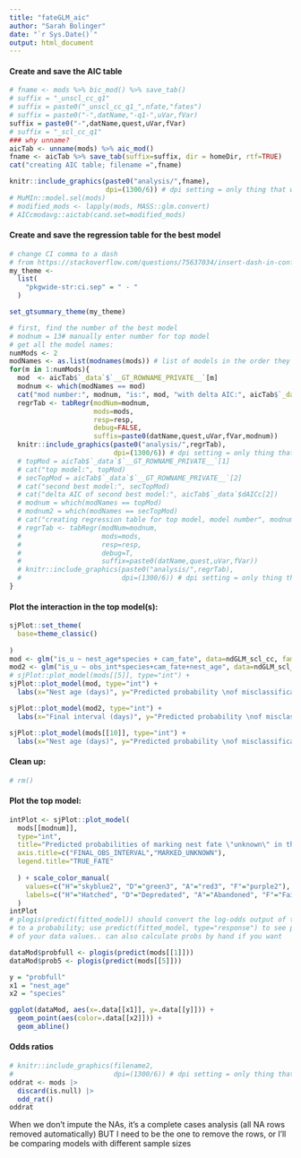 ```yaml
---
title: "fateGLM_aic"
author: "Sarah Bolinger"
date: "`r Sys.Date()`"
output: html_document
---
```


#### Create and save the AIC table

```r
# fname <- mods %>% bic_mod() %>% save_tab()
# suffix = "_unscl_cc_q1"
# suffix = paste0("_unscl_cc_q1_",nfate,"fates")
# suffix = paste0("-",datName,"-q1-",uVar,fVar)
suffix = paste0("-",datName,quest,uVar,fVar)
# suffix = "_scl_cc_q1"
### why unname?
aicTab <- unname(mods) %>% aic_mod()
fname <- aicTab %>% save_tab(suffix=suffix, dir = homeDir, rtf=TRUE)
cat("creating AIC table; filename =",fname)

knitr::include_graphics(paste0("analysis/",fname), 
                        dpi=(1300/6)) # dpi setting = only thing that works
# MuMIn::model.sel(mods)
# modified_mods <- lapply(mods, MASS::glm.convert)
# AICcmodavg::aictab(cand.set=modified_mods)
```

#### Create and save the regression table for the best model

```r
# change CI comma to a dash 
# from https://stackoverflow.com/questions/75637034/insert-dash-in-confidence-interval-instead-of-comma-in-r-gtsummary
my_theme <-
  list(
    "pkgwide-str:ci.sep" = " - "
  )

set_gtsummary_theme(my_theme)
```


```r
# first, find the number of the best model
# modnum = 13# manually enter number for top model
# get all the model names:
numMods <- 2
modNames <- as.list(modnames(mods)) # list of models in the order they were specified
for(m in 1:numMods){
  mod  <- aicTab$`_data`$`__GT_ROWNAME_PRIVATE__`[m]
  modnum <- which(modNames == mod)
  cat("mod number:", modnum, "is:", mod, "with delta AIC:", aicTab$`_data`$dAICc[m])
  regrTab <- tabRegr(modNum=modnum,
                     mods=mods,
                     resp=resp,
                     debug=FALSE,
                     suffix=paste0(datName,quest,uVar,fVar,modnum))
  knitr::include_graphics(paste0("analysis/",regrTab),
                          dpi=(1300/6)) # dpi setting = only thing that works
  # topMod = aicTab$`_data`$`__GT_ROWNAME_PRIVATE__`[1]
  # cat("top model:", topMod)
  # secTopMod = aicTab$`_data`$`__GT_ROWNAME_PRIVATE__`[2]
  # cat("second best model:", secTopMod)
  # cat("delta AIC of second best model:", aicTab$`_data`$dAICc[2])
  # modnum = which(modNames == topMod)
  # modnum2 = which(modNames == secTopMod)
  # cat("creating regression table for top model, model number", modnum, "; model formula:", paste(mods[[modnum]]$formula))
  # regrTab <- tabRegr(modNum=modnum, 
  #                    mods=mods, 
  #                    resp=resp,
  #                    debug=T,
  #                    suffix=paste0(datName,quest,uVar,fVar))
  # knitr::include_graphics(paste0("analysis/",regrTab), 
  #                         dpi=(1300/6)) # dpi setting = only thing that works
}
```
#### Plot the interaction in the top model(s):

```r
sjPlot::set_theme(
  base=theme_classic()
  
)
mod <- glm("is_u ~ nest_age*species + cam_fate", data=ndGLM_scl_cc, family=binomial)
mod2 <- glm("is_u ~ obs_int*species+cam_fate+nest_age", data=ndGLM_scl_cc, family=binomial)
# sjPlot::plot_model(mods[[5]], type="int") +
sjPlot::plot_model(mod, type="int") +
  labs(x="Nest age (days)", y="Predicted probability \nof misclassification", title="Interaction Plot for Species and Nest Age")

sjPlot::plot_model(mod2, type="int") +
  labs(x="Final interval (days)", y="Predicted probability \nof misclassification", title="Interaction Plot for Species and Final Interval")
```


```r
sjPlot::plot_model(mods[[10]], type="int") +
  labs(x="Nest age (days)", y="Predicted probability \nof misclassification", title="Interaction Plot for Species and Nest Age")
```

#### Clean up:

```r
# rm()
```


#### Plot the top model:

```r
intPlot <- sjPlot::plot_model(
  mods[[modnum]], 
  type="int",
  title="Predicted probabilities of marking nest fate \"unknown\" in the field",
  axis.title=c("FINAL_OBS_INTERVAL","MARKED_UNKNOWN"),
  legend.title="TRUE_FATE"
  
  ) + scale_color_manual(
    values=c("H"="skyblue2", "D"="green3", "A"="red3", "F"="purple2"),
    labels=c("H"="Hatched", "D"="Depredated", "A"="Abandoned", "F"="Failed (other)")
  )
intPlot
# plogis(predict(fitted_model)) should convert the log-odds output of the model
# to a probability; use predict(fitted_model, type="response") to see prob
# of your data values.. can also calculate probs by hand if you want

dataMod$probfull <- plogis(predict(mods[[1]]))
dataMod$prob5 <- plogis(predict(mods[[5]]))  

y = "probfull"
x1 = "nest_age"
x2 = "species"

ggplot(dataMod, aes(x=.data[[x1]], y=.data[[y]])) +
  geom_point(aes(color=.data[[x2]])) + 
  geom_abline()
```

#### Odds ratios

```r
# knitr::include_graphics(filename2,
#                         dpi=(1300/6)) # dpi setting = only thing that works
oddrat <- mods |> 
  discard(is.null) |>
  odd_rat()
oddrat
```

When we don't impute the NAs, it's a complete cases analysis (all NA
rows removed automatically) BUT I need to be the one to remove the rows,
or I'll be comparing models with different sample sizes
